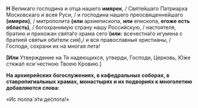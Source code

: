 **Н** Великаго господина и отца нашего **имярек**, / Святейшаго Патриарха Московскаго и всея Руси, / и господина нашего преосвященнейшаго **(имярек)**, / митрополита **(или** архиепископа, **или** епископа, **егоже есть область)**, / богохранимую страну нашу Российскую, / настоятеля, братию и прихожан свята́го храма сего́ **(или:** всечестна́го игумена с братией святыя оби́тели сия́<R>)</R>,/ и вся православныя христианы, / Господи, сохрани их на многая лета!

**[Или** Утверждение на Тя надеющихся, утверди, Господи, Церковь, Ю́же стяжа́л еси́ честною Твоею Кровию.<R>]</R>

**На архиерейских богослужениях, в кафедральных соборах, в ставропигиальных храмах, монастырях и их подвориях к многолетию добавляются слова:**

«Ис полла́ э́ти де́спота!»
